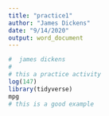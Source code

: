 ```yaml
---
title: "practice1"
author: "James Dickens"
date: "9/14/2020"
output: word_document
---
```


```r

#  james dickens
#  
# this a practice activity
log(147)
library(tidyverse)
mpg
# this is a good example

```
